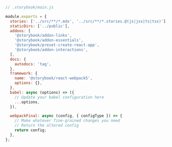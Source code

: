 ```js
// .storybook/main.js

module.exports = {
  stories: ['../src/**/*.mdx', '../src/**/*.stories.@(js|jsx|ts|tsx)'],
  staticDirs: ['../public'],
  addons: [
    '@storybook/addon-links',
    '@storybook/addon-essentials',
    '@storybook/preset-create-react-app',
    '@storybook/addon-interactions',
  ],
  docs: {
    autodocs: 'tag',
  },
  framework: {
    name: '@storybook/react-webpack5',
    options: {},
  },
  babel: async (options) => ({
    // Update your babel configuration here
    ...options,
  }),

  webpackFinal: async (config, { configType }) => {
    // Make whatever fine-grained changes you need
    // Return the altered config
    return config;
  },
};
```
